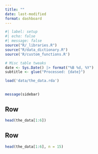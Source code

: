 ```yaml
---
title: ""
date: last-modified
format: dashboard
---
```



```r
#| label: setup
#| echo: false
#| message: false
source("R/_libraries.R")
source("R/data_dictionary.R")
source('R/custom_functions.R')

# Misc table tweaks
date <- Sys.Date() |> format("%B %d, %Y")
subtitle <- glue("Processed: {date}")

load('data/the_data.rda')
```


## {.sidebar}

```r
message(sidebar)
```


## Row {height=35%}

```r
head(the_data[1:6])
```


## Row {height=65%}

```r
head(the_data[1:6], n = 15)
```
